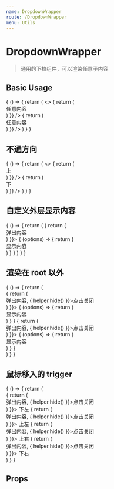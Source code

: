 ```yaml
---
name: DropdownWrapper
route: /DropdownWrapper
menu: Utils
---
```



# DropdownWrapper

> 通用的下拉组件，可以渲染任意子内容

## Basic Usage

<Playground>
  {
    () => {
      return (
        <>
          <DropdownWrapper menuTitle="标题" overlay={e => {
            return (
              <div className="p10" style={{width: 200}}>
                任意内容
              </div>
            )
          }} />
          <span className="ms10"></span>
          <DropdownWrapper menuTitle="鼠标移入" trigger="hover" overlay={e => {
            return (
              <div className="p10" style={{width: 200}}>
                任意内容
              </div>
            )
          }} />
        </>
      )
    }
  }
</Playground>

## 不通方向

<Playground>
  {
    () => {
      return (
        <>
          <DropdownWrapper menuTitle="上" position="top" trigger="hover" overlay={e => {
            return (
              <div className="p10" style={{width: 200}}>
                上
              </div>
            )
          }} />
          <span className="ms10"></span>
          <DropdownWrapper menuTitle="下" trigger="hover" overlay={e => {
            return (
              <div className="p10" style={{width: 200}}>
                下
              </div>
            )
          }} />
        </>
      )
    }
  }
</Playground>

## 自定义外层显示内容

<Playground>
  {
    () => {
      return (
        <DropdownWrapper overlay={() => {
          return (
            <div className="p10" style={{width: 200}}>
              弹出内容
            </div>
          )
        }}>
          {
            (options) => {
              return (
                <div>显示内容</div>
              )
            }
          }
        </DropdownWrapper>
      )
    }
  }
</Playground>

## 渲染在 root 以外

<Playground>
  {
    () => {
      return (
        <div>
          <DropdownWrapper outside overlay={(helper) => {
            return (
              <div className="p10" style={{width: 200}}>
                弹出内容, <span className="link" onClick={e => {
                  helper.hide()
                }}>点击关闭</span>
              </div>
            )
          }}>
            {
              (options) => {
                return (
                  <div>显示内容</div>
                )
              }
            }
          </DropdownWrapper>
          <span className="ms10"></span>
          <DropdownWrapper outside overlay={(helper) => {
            return (
              <div className="p10" style={{width: 200}}>
                弹出内容, <span className="link" onClick={e => {
                  helper.hide()
                }}>点击关闭</span>
              </div>
            )
          }}>
            {
              (options) => {
                return (
                  <div>显示内容</div>
                )
              }
            }
          </DropdownWrapper>
        </div>
      )
    }
  }
</Playground>

## 鼠标移入的 trigger

<Playground>
  {
    () => {
      return (
        <div>
          <DropdownWrapper outside trigger="hover" overlay={(helper) => {
            return (
              <div className="p10" style={{width: 200}}>
                弹出内容, <span className="link" onClick={e => {
                  helper.hide()
                }}>点击关闭</span>
              </div>
            )
          }}>
            下左
          </DropdownWrapper>
          <span className="ms10"></span>
          <DropdownWrapper outside position="top" trigger="hover" overlay={(helper) => {
            return (
              <div className="p10" style={{width: 200}}>
                弹出内容, <span className="link" onClick={e => {
                  helper.hide()
                }}>点击关闭</span>
              </div>
            )
          }}>
            上左
          </DropdownWrapper>
          <span className="ms10"></span>
          <DropdownWrapper outside position="top,right" trigger="hover" overlay={(helper) => {
            return (
              <div className="p10" style={{width: 200}}>
                弹出内容, <span className="link" onClick={e => {
                  helper.hide()
                }}>点击关闭</span>
              </div>
            )
          }}>
            上右
          </DropdownWrapper>
          <span className="ms10"></span>
          <DropdownWrapper outside position="bottom,right" trigger="hover" overlay={(helper) => {
            return (
              <div className="p10" style={{width: 200}}>
                弹出内容, <span className="link" onClick={e => {
                  helper.hide()
                }}>点击关闭</span>
              </div>
            )
          }}>
            下右
          </DropdownWrapper>
        </div>
      )
    }
  }
</Playground>

## Props

<Props of={DropdownWrapper} />
